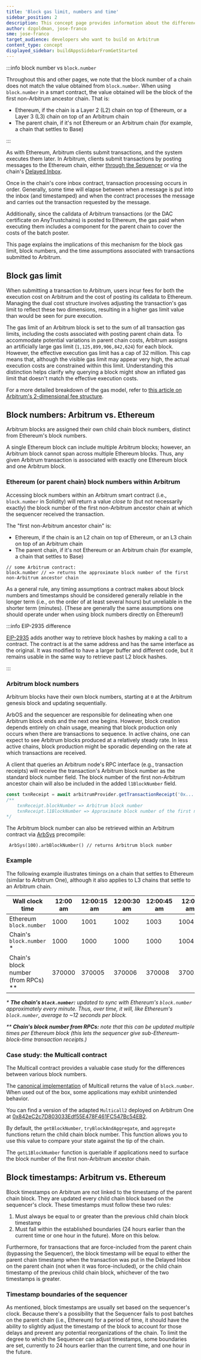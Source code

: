 ```yaml
---
title: 'Block gas limit, numbers and time'
sidebar_position: 2
description: This concept page provides information about the differences between Arbitrum and Ethereum in terms of block gas limit, numbers and timing, so developers can easily understand what to expect when deploying to Arbitrum
author: dzgoldman, jose-franco
sme: jose-franco
target_audience: developers who want to build on Arbitrum
content_type: concept
displayed_sidebar: buildAppsSidebarFromGetStarted
---
```


:::info block number vs `block.number`

Throughout this and other pages, we note that the block number of a chain does not match the value obtained from `block.number`. When using `block.number` in a smart contract, the value obtained will be the block of the first non-Arbitrum ancestor chain. That is:

- Ethereum, if the chain is a Layer 2 (L2) chain on top of Ethereum, or a Layer 3 (L3) chain on top of an Arbitrum chain
- The parent chain, if it's not Ethereum or an Arbitrum chain (for example, a chain that settles to Base)

:::

As with Ethereum, Arbitrum clients submit transactions, and the system executes them later. In Arbitrum, clients submit transactions by posting messages to the Ethereum chain, either [through the Sequencer](/how-arbitrum-works/03-sequencer.mdx) or via the chain's [Delayed Inbox](/how-arbitrum-works/03-sequencer.mdx).

Once in the chain's core inbox contract, transaction processing occurs in order. Generally, some time will elapse between when a message is put into the inbox (and timestamped) and when the contract processes the message and carries out the transaction requested by the message.

Additionally, since the calldata of Arbitrum transactions (or the DAC certificate on <a data-quicklook-from= "arbitrum-anytrust-chain">AnyTrust</a>chains) is posted to Ethereum, the gas paid when executing them includes a component for the parent chain to cover the costs of the batch poster.

This page explains the implications of this mechanism for the block gas limit, block numbers, and the time assumptions associated with transactions submitted to Arbitrum.

## Block gas limit

When submitting a transaction to Arbitrum, users incur fees for both the execution cost on Arbitrum and the cost of posting its calldata to Ethereum. Managing the dual cost structure involves adjusting the transaction's gas limit to reflect these two dimensions, resulting in a higher gas limit value than would be seen for pure execution.

The gas limit of an Arbitrum block is set to the sum of all transaction gas limits, including the costs associated with posting parent chain data. To accommodate potential variations in parent chain costs, Arbitrum assigns an artificially large gas limit (`1,125,899,906,842,624`) for each block. However, the effective execution gas limit has a cap of 32 million. This cap means that, although the visible gas limit may appear very high, the actual execution costs are constrained within this limit. Understanding this distinction helps clarify why querying a block might show an inflated gas limit that doesn't match the effective execution costs.

For a more detailed breakdown of the gas model, refer to [this article on Arbitrum's 2-dimensional fee structure](https://medium.com/offchainlabs/understanding-arbitrum-2-dimensional-fees-fd1d582596c9).

## Block numbers: Arbitrum vs. Ethereum

Arbitrum blocks are assigned their own child chain block numbers, distinct from Ethereum's block numbers.

A single Ethereum block can include multiple Arbitrum blocks; however, an Arbitrum block cannot span across multiple Ethereum blocks. Thus, any given Arbitrum transaction is associated with exactly one Ethereum block and one Arbitrum block.

### Ethereum (or parent chain) block numbers within Arbitrum

Accessing block numbers within an Arbitrum smart contract (i.e., `block.number` in Solidity) will return a value _close to_ (but not necessarily exactly) the block number of the first non-Arbitrum ancestor chain at which the sequencer received the transaction.

The "first non-Arbitrum ancestor chain" is:

- Ethereum, if the chain is an L2 chain on top of Ethereum, or an L3 chain on top of an Arbitrum chain
- The parent chain, if it's not Ethereum or an Arbitrum chain (for example, a chain that settles to Base)

```solidity
// some Arbitrum contract:
block.number // => returns the approximate block number of the first non-Arbitrum ancestor chain
```

As a general rule, any timing assumptions a contract makes about block numbers and timestamps should be considered generally reliable in the longer term (i.e., on the order of at least several hours) but unreliable in the shorter term (minutes). (These are generally the same assumptions one should operate under when using block numbers directly on Ethereum!)

:::info EIP-2935 difference

[EIP-2935](https://eips.ethereum.org/EIPS/eip-2935) adds another way to retrieve block hashes by making a call to a contract. The contract is at the same address and has the same interface as the original. It was modified to have a larger buffer and different code, but it remains usable in the same way to retrieve past L2 block hashes.

:::

### Arbitrum block numbers

Arbitrum blocks have their own block numbers, starting at `0` at the Arbitrum genesis block and updating sequentially.

ArbOS and the sequencer are responsible for delineating when one Arbitrum block ends and the next one begins. However, block creation depends entirely on chain usage, meaning that block production only occurs when there are transactions to sequence. In active chains, one can expect to see Arbitrum blocks produced at a relatively steady rate. In less active chains, block production might be sporadic depending on the rate at which transactions are received.

A client that queries an Arbitrum node's RPC interface (e.g., transaction receipts) will receive the transaction's Arbitrum block number as the standard block number field. The block number of the first non-Arbitrum ancestor chain will also be included in the added `l1BlockNumber` field.

```typescript
const txnReceipt = await arbitrumProvider.getTransactionReceipt('0x...');
/** 
    txnReceipt.blockNumber => Arbitrum block number
    txnReceipt.l1BlockNumber => Approximate block number of the first non-Arbitrum ancestor chain
*/
```

The Arbitrum block number can also be retrieved within an Arbitrum contract via [ArbSys](/build-decentralized-apps/precompiles/02-reference.mdx#arbsys) precompile:

```solidity
 ArbSys(100).arbBlockNumber() // returns Arbitrum block number
```

### Example

The following example illustrates timings on a chain that settles to Ethereum (similar to Arbitrum One), although it also applies to L3 chains that settle to an Arbitrum chain.

| Wall clock time                       | 12:00 am | 12:00:15 am | 12:00:30 am | 12:00:45 am | 12:01 am | 12:01:15 am |
| ------------------------------------- | -------- | ----------- | ----------- | ----------- | -------- | ----------- |
| Ethereum `block.number`               | 1000     | 1001        | 1002        | 1003        | 1004     | 1005        |
| Chain's `block.number` \*             | 1000     | 1000        | 1000        | 1000        | 1004     | 1004        |
| Chain's block number (from RPCs) \*\* | 370000   | 370005      | 370006      | 370008      | 370012   | 370015      |

_\* **The chain's `block.number`:** updated to sync with Ethereum's `block.number` approximately every minute. Thus, over time, it will, like Ethereum's `block.number`, average to ~12 seconds per block._

_\*\* **Chain's block number from RPCs:** note that this can be updated multiple times per Ethereum block (this lets the sequencer give sub-Ethereum-block-time transaction receipts.)_

### Case study: the Multicall contract

The Multicall contract provides a valuable case study for the differences between various block numbers.

The [canonical implementation](https://github.com/makerdao/multicall/) of Multicall returns the value of `block.number`. When used out of the box, some applications may exhibit unintended behavior.

You can find a version of the adapted `Multicall2` deployed on Arbitrum One at [0x842eC2c7D803033Edf55E478F461FC547Bc54EB2](https://arbiscan.io/address/0x842eC2c7D803033Edf55E478F461FC547Bc54EB2#code).

By default, the `getBlockNumber`, `tryBlockAndAggregate`, and `aggregate` functions return the child chain block number. This function allows you to use this value to compare your state against the tip of the chain.

The `getL1BlockNumber` function is queriable if applications need to surface the block number of the first non-Arbitrum ancestor chain.

## Block timestamps: Arbitrum vs. Ethereum

Block timestamps on Arbitrum are not linked to the timestamp of the parent chain block. They are updated every child chain block based on the sequencer's clock. These timestamps must follow these two rules:

1. Must always be equal to or greater than the previous child chain block timestamp
2. Must fall within the established boundaries (24 hours earlier than the current time or one hour in the future). More on this below.

Furthermore, for transactions that are force-included from the parent chain (bypassing the Sequencer), the block timestamp will be equal to either the parent chain timestamp when the transaction was put in the Delayed Inbox on the parent chain (not when it was force-included), or the child chain timestamp of the previous child chain block, whichever of the two timestamps is greater.

### Timestamp boundaries of the sequencer

As mentioned, block timestamps are usually set based on the sequencer's clock. Because there's a possibility that the Sequencer fails to post batches on the parent chain (i.e., Ethereum) for a period of time, it should have the ability to slightly adjust the timestamp of the block to account for those delays and prevent any potential reorganizations of the chain. To limit the degree to which the Sequencer can adjust timestamps, some boundaries are set, currently to 24 hours earlier than the current time, and one hour in the future.
